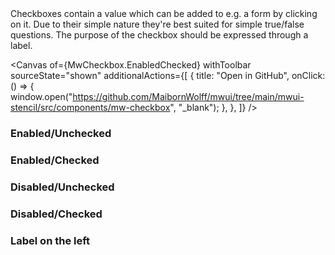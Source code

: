 
<Title>Checkbox</Title>

<Subtitle>
  Checkboxes contain a value which can be added to e.g. a form by clicking on it. Due to their simple nature they're best suited for simple true/false questions. The purpose of the
  checkbox should be expressed through a label.
</Subtitle>

<Canvas
  of={MwCheckbox.EnabledChecked}
  withToolbar
  sourceState="shown"
  additionalActions={[
    {
      title: "Open in GitHub",
      onClick: () => {
        window.open("https://github.com/MaibornWolff/mwui/tree/main/mwui-stencil/src/components/mw-checkbox", "_blank");
      },
    },
  ]}
/>

<ArgTypes of="mw-checkbox" />

### Enabled/Unchecked

<Canvas of={MwCheckbox.EnabledUnchecked} />

### Enabled/Checked

<Canvas of={MwCheckbox.EnabledChecked} />

### Disabled/Unchecked

<Canvas of={MwCheckbox.DisabledUnchecked} />

### Disabled/Checked

<Canvas of={MwCheckbox.DisabledChecked} />

### Label on the left

<Canvas of={MwCheckbox.WithLeftLabel} />

